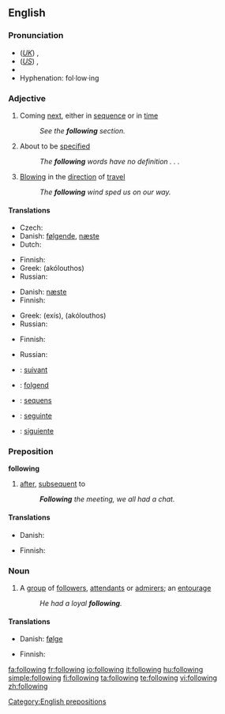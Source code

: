 ==English==

{{rank|business|mean|manner|385|following|fell|different|care}}

===Pronunciation===
* (''[[Received Pronunciation|UK]]'') {{IPA|/ˈfɒləʊɪŋ/}}, {{SAMPA|/"fQl@UIN/}}
* (''[[General American|US]]'') {{IPA|/ˈfɑloʊɪŋ/}}, {{SAMPA|/"fAloUIN/}}
* {{audio|en-us-following.ogg|Audio (US)}}
* Hyphenation: fol&middot;low&middot;ing

===Adjective===
{{en-adj|-}}

# Coming [[next]], either in [[sequence]] or in [[time]]
#: ''See the '''following''' section.''
# About to be [[specified]]
#: ''The '''following''' words have no definition . . .''
# {{context|of a wind}} [[blowing|Blowing]] in the [[direction]] of [[travel]]
#: ''The '''following''' wind sped us on our way.''

====Translations====
{{trans-top|next in sequence or time}}
* Czech: {{t-|cs|následující}}
* Danish: [[følgende]], [[næste]]
* Dutch: {{t+|nl|volgende}}
{{trans-mid}}
* Finnish: {{t|fi|seuraava}}
* Greek: {{t|el|ακόλουθος|m|sc=Grek}} (akólouthos)
* Russian: {{t+|ru|следующий|tr=sl'édujuš'ij|sc=Cyrl}}
{{trans-bottom}}

{{trans-top|to be specified}}
* Danish: [[næste]]
* Finnish: {{t|fi|seuraava}}
{{trans-mid}}
* Greek: {{t|el|εξής|sc=Grek}} (exís), {{t|el|ακόλουθος|m|sc=Grek}} (akólouthos)
* Russian: {{t+|ru|следующий|tr=sl'édujuš'ij|sc=Cyrl}}
{{trans-bottom}}

{{trans-top|wind blowing in the direction of travel}}
* Finnish: {{t|fi|myötäinen}}
{{trans-mid}}
* Russian: {{t|ru|попутный|tr=popútnyj|sc=Cyrl}}
{{trans-bottom}}

{{checktrans-top}}
* {{ttbc|French}}: [[suivant]]
* {{ttbc|German}}: [[folgend]]
{{checktrans-mid}}
* {{ttbc|Latin}}: [[sequens]]
* {{ttbc|Portuguese}}: [[seguinte]]
* {{ttbc|Spanish}}: [[siguiente]]
{{checktrans-bottom}}

===Preposition===
'''following'''

# [[after]], [[subsequent]] to
#: '' '''Following''' the meeting, we all had a chat.''

====Translations====
{{trans-top|subsequent to}}
* Danish: {{t|da|efter}}
{{trans-mid}}
* Finnish: {{t|fi|jälkeen}}
{{trans-bottom}}

===Noun===
{{en-noun}}

# A [[group]] of [[follower]]s, [[attendant]]s or [[admirer]]s; an [[entourage]]
#: ''He had a loyal '''following'''.''

====Translations====
{{trans-top|group of followers}}
* Danish: [[følge]] {{n}}
{{trans-mid}}
* Finnish: {{t|fi|kannattajakunta}}
{{trans-bottom}}

[[Category:English prepositions]]

[[fa:following]]
[[fr:following]]
[[io:following]]
[[it:following]]
[[hu:following]]
[[simple:following]]
[[fi:following]]
[[ta:following]]
[[te:following]]
[[vi:following]]
[[zh:following]]